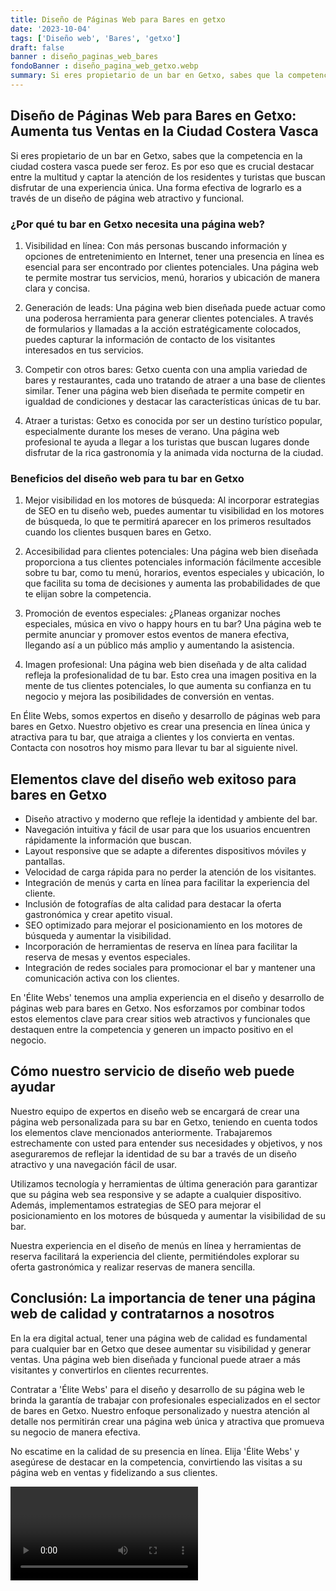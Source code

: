 ```yaml
---
title: Diseño de Páginas Web para Bares en getxo
date: '2023-10-04'
tags: ['Diseño web', 'Bares', 'getxo']
draft: false
banner : diseño_paginas_web_bares
fondoBanner : diseño_pagina_web_getxo.webp
summary: Si eres propietario de un bar en Getxo, sabes que la competencia en la ciudad costera vasca puede ser feroz. Es por eso que es crucial destacar entre la multitud y captar la atención de los residentes y turistas que buscan disfrutar de una experiencia única. Una forma efectiva de lograrlo es a través de un diseño de página web atractivo y funcional.
---
```


## Diseño de Páginas Web para Bares en Getxo: Aumenta tus Ventas en la Ciudad Costera Vasca

Si eres propietario de un bar en Getxo, sabes que la competencia en la ciudad costera vasca puede ser feroz. Es por eso que es crucial destacar entre la multitud y captar la atención de los residentes y turistas que buscan disfrutar de una experiencia única. Una forma efectiva de lograrlo es a través de un diseño de página web atractivo y funcional.

### ¿Por qué tu bar en Getxo necesita una página web?

1. Visibilidad en línea: Con más personas buscando información y opciones de entretenimiento en Internet, tener una presencia en línea es esencial para ser encontrado por clientes potenciales. Una página web te permite mostrar tus servicios, menú, horarios y ubicación de manera clara y concisa.

2. Generación de leads: Una página web bien diseñada puede actuar como una poderosa herramienta para generar clientes potenciales. A través de formularios y llamadas a la acción estratégicamente colocados, puedes capturar la información de contacto de los visitantes interesados en tus servicios.

3. Competir con otros bares: Getxo cuenta con una amplia variedad de bares y restaurantes, cada uno tratando de atraer a una base de clientes similar. Tener una página web bien diseñada te permite competir en igualdad de condiciones y destacar las características únicas de tu bar.

4. Atraer a turistas: Getxo es conocida por ser un destino turístico popular, especialmente durante los meses de verano. Una página web profesional te ayuda a llegar a los turistas que buscan lugares donde disfrutar de la rica gastronomía y la animada vida nocturna de la ciudad.

### Beneficios del diseño web para tu bar en Getxo

1. Mejor visibilidad en los motores de búsqueda: Al incorporar estrategias de SEO en tu diseño web, puedes aumentar tu visibilidad en los motores de búsqueda, lo que te permitirá aparecer en los primeros resultados cuando los clientes busquen bares en Getxo.

2. Accesibilidad para clientes potenciales: Una página web bien diseñada proporciona a tus clientes potenciales información fácilmente accesible sobre tu bar, como tu menú, horarios, eventos especiales y ubicación, lo que facilita su toma de decisiones y aumenta las probabilidades de que te elijan sobre la competencia.

3. Promoción de eventos especiales: ¿Planeas organizar noches especiales, música en vivo o happy hours en tu bar? Una página web te permite anunciar y promover estos eventos de manera efectiva, llegando así a un público más amplio y aumentando la asistencia.

4. Imagen profesional: Una página web bien diseñada y de alta calidad refleja la profesionalidad de tu bar. Esto crea una imagen positiva en la mente de tus clientes potenciales, lo que aumenta su confianza en tu negocio y mejora las posibilidades de conversión en ventas.

En Élite Webs, somos expertos en diseño y desarrollo de páginas web para bares en Getxo. Nuestro objetivo es crear una presencia en línea única y atractiva para tu bar, que atraiga a clientes y los convierta en ventas. Contacta con nosotros hoy mismo para llevar tu bar al siguiente nivel.

<GifSeo />

<Cta />

## Elementos clave del diseño web exitoso para bares en Getxo

- Diseño atractivo y moderno que refleje la identidad y ambiente del bar.
- Navegación intuitiva y fácil de usar para que los usuarios encuentren rápidamente la información que buscan.
- Layout responsive que se adapte a diferentes dispositivos móviles y pantallas.
- Velocidad de carga rápida para no perder la atención de los visitantes.
- Integración de menús y carta en línea para facilitar la experiencia del cliente.
- Inclusión de fotografías de alta calidad para destacar la oferta gastronómica y crear apetito visual.
- SEO optimizado para mejorar el posicionamiento en los motores de búsqueda y aumentar la visibilidad.
- Incorporación de herramientas de reserva en línea para facilitar la reserva de mesas y eventos especiales.
- Integración de redes sociales para promocionar el bar y mantener una comunicación activa con los clientes.

En 'Élite Webs' tenemos una amplia experiencia en el diseño y desarrollo de páginas web para bares en Getxo. Nos esforzamos por combinar todos estos elementos clave para crear sitios web atractivos y funcionales que destaquen entre la competencia y generen un impacto positivo en el negocio.

## Cómo nuestro servicio de diseño web puede ayudar

Nuestro equipo de expertos en diseño web se encargará de crear una página web personalizada para su bar en Getxo, teniendo en cuenta todos los elementos clave mencionados anteriormente. Trabajaremos estrechamente con usted para entender sus necesidades y objetivos, y nos aseguraremos de reflejar la identidad de su bar a través de un diseño atractivo y una navegación fácil de usar.

Utilizamos tecnología y herramientas de última generación para garantizar que su página web sea responsive y se adapte a cualquier dispositivo. Además, implementamos estrategias de SEO para mejorar el posicionamiento en los motores de búsqueda y aumentar la visibilidad de su bar.

Nuestra experiencia en el diseño de menús en línea y herramientas de reserva facilitará la experiencia del cliente, permitiéndoles explorar su oferta gastronómica y realizar reservas de manera sencilla.

## Conclusión: La importancia de tener una página web de calidad y contratarnos a nosotros

En la era digital actual, tener una página web de calidad es fundamental para cualquier bar en Getxo que desee aumentar su visibilidad y generar ventas. Una página web bien diseñada y funcional puede atraer a más visitantes y convertirlos en clientes recurrentes.

Contratar a 'Élite Webs' para el diseño y desarrollo de su página web le brinda la garantía de trabajar con profesionales especializados en el sector de bares en Getxo. Nuestro enfoque personalizado y nuestra atención al detalle nos permitirán crear una página web única y atractiva que promueva su negocio de manera efectiva.

No escatime en la calidad de su presencia en línea. Elija 'Élite Webs' y asegúrese de destacar en la competencia, convirtiendo las visitas a su página web en ventas y fidelizando a sus clientes.

<Video />

<CtaBot job='Bares' city='getxo'/>

<Gmaps query='getxo+españa+maps' />